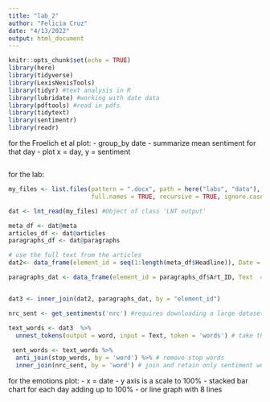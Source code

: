 ```yaml
---
title: "lab_2"
author: "Felicia Cruz"
date: "4/13/2022"
output: html_document
---
```


```r
knitr::opts_chunk$set(echo = TRUE)
library(here)
library(tidyverse)
library(LexisNexisTools)
library(tidyr) #text analysis in R
library(lubridate) #working with date data
library(pdftools) #read in pdfs
library(tidytext)
library(sentimentr)
library(readr)
```


for the Froelich et al plot:
- group_by date 
- summarize mean sentiment for that day 
- plot x = day, y = sentiment 
```r

```


for the lab:

```r

my_files <- list.files(pattern = ".docx", path = here("labs", "data"),
                       full.names = TRUE, recursive = TRUE, ignore.case = TRUE)

dat <- lnt_read(my_files) #Object of class 'LNT output'

```


```r
meta_df <- dat@meta
articles_df <- dat@articles
paragraphs_df <- dat@paragraphs
```


```r
# use the full text from the articles
dat2<- data_frame(element_id = seq(1:length(meta_df$Headline)), Date = meta_df$Date, Headline = meta_df$Headline)

paragraphs_dat <- data_frame(element_id = paragraphs_df$Art_ID, Text  = paragraphs_df$Paragraph)


dat3 <- inner_join(dat2, paragraphs_dat, by = "element_id")

```

```r
nrc_sent <- get_sentiments('nrc') #requires downloading a large dataset via prompt
```

```r
text_words <- dat3  %>%
  unnest_tokens(output = word, input = Text, token = 'words') # take the paragraphs and unnest to get a column of individual words 
 
 sent_words <- text_words %>% 
  anti_join(stop_words, by = 'word') %>% # remove stop words
  inner_join(nrc_sent, by = 'word') # join and retain only sentiment words
```


for the emotions plot: 
- x = date 
- y axis is a scale to 100% 
- stacked bar chart for each day adding up to 100%
- or line graph with 8 lines
```r

```

